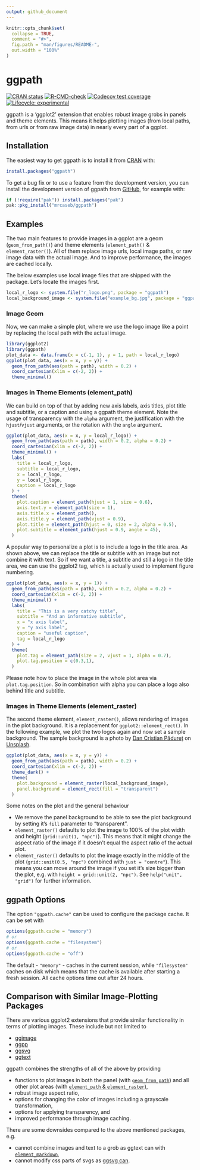 ```yaml
---
output: github_document
---
```


<!-- README.md is generated from README.Rmd. Please edit that file -->

```r
knitr::opts_chunk$set(
  collapse = TRUE,
  comment = "#>",
  fig.path = "man/figures/README-",
  out.width = "100%"
)
```

# ggpath

<!-- badges: start -->
[![CRAN status](https://www.r-pkg.org/badges/version/ggpath)](https://CRAN.R-project.org/package=ggpath)
[![R-CMD-check](https://github.com/mrcaseb/ggpath/actions/workflows/R-CMD-check.yaml/badge.svg)](https://github.com/mrcaseb/ggpath/actions/workflows/R-CMD-check.yaml)
[![Codecov test coverage](https://codecov.io/gh/mrcaseb/ggpath/branch/main/graph/badge.svg)](https://app.codecov.io/gh/mrcaseb/ggpath?branch=main)
[![Lifecycle: experimental](https://img.shields.io/badge/lifecycle-experimental-orange.svg)](https://lifecycle.r-lib.org/articles/stages.html#experimental)
<!-- badges: end -->

ggpath is a 'ggplot2' extension that enables robust image grobs in panels and theme elements. This means it helps plotting images (from local paths, from urls or from raw image data) in nearly every part of a ggplot. 

## Installation

The easiest way to get ggpath is to install it from [CRAN](https://cran.r-project.org/package=ggpath) with:

``` r
install.packages("ggpath")
```

To get a bug fix or to use a feature from the development version, you can install the development version of ggpath from [GitHub](https://github.com/mrcaseb/ggpath), for example with:

```r
if (!require("pak")) install.packages("pak")
pak::pkg_install("mrcaseb/ggpath")
```

## Examples

The two main features to provide images in a ggplot are a geom (`geom_from_path()`) and theme elements (`element_path()` & `element_raster()`). All of them replace image urls, local image paths, or raw image data with the actual image. And to improve performance, the images are cached locally.

The below examples use local image files that are shipped with the package. Let's locate the images first.

```r
local_r_logo <- system.file("r_logo.png", package = "ggpath")
local_background_image <- system.file("example_bg.jpg", package = "ggpath")
```

### Image Geom

Now, we can make a simple plot, where we use the logo image like a point by replacing the local path with the actual image.

```r
library(ggplot2)
library(ggpath)
plot_data <- data.frame(x = c(-1, 1), y = 1, path = local_r_logo)
ggplot(plot_data, aes(x = x, y = y)) +
  geom_from_path(aes(path = path), width = 0.2) +
  coord_cartesian(xlim = c(-2, 2)) +
  theme_minimal()
```

### Images in Theme Elements (element_path)

We can build on top of that by adding new axis labels, axis titles, plot title and subtitle, or a caption and using a ggpath theme element. Note the usage of transparency with the `alpha` argument, the justification with the `hjust`/`vjust` arguments, or the rotation with the `angle` argument.

```r
ggplot(plot_data, aes(x = x, y = local_r_logo)) +
  geom_from_path(aes(path = path), width = 0.2, alpha = 0.2) +
  coord_cartesian(xlim = c(-2, 2)) +
  theme_minimal() +
  labs(
    title = local_r_logo,
    subtitle = local_r_logo,
    x = local_r_logo,
    y = local_r_logo,
    caption = local_r_logo
  ) +
  theme(
    plot.caption = element_path(hjust = 1, size = 0.6),
    axis.text.y = element_path(size = 1),
    axis.title.x = element_path(),
    axis.title.y = element_path(vjust = 0.9),
    plot.title = element_path(hjust = 0, size = 2, alpha = 0.5),
    plot.subtitle = element_path(hjust = 0.9, angle = 45),
  )
```

A popular way to personalize a plot is to include a logo in the title area. As shown above, we can replace the title or subtitle with an image but not combine it with text. So if we want a title, a subtitle and still a logo in the title area, we can use the ggplot2 tag, which is actually used to implement figure numbering.

```r
ggplot(plot_data, aes(x = x, y = 1)) +
  geom_from_path(aes(path = path), width = 0.2, alpha = 0.2) +
  coord_cartesian(xlim = c(-2, 2)) +
  theme_minimal() +
  labs(
    title = "This is a very catchy title",
    subtitle = "And an informative subtitle",
    x = "x axis label",
    y = "y axis label",
    caption = "useful caption",
    tag = local_r_logo
  ) +
  theme(
    plot.tag = element_path(size = 2, vjust = 1, alpha = 0.7),
    plot.tag.position = c(0.3,1),
  )
```

Please note how to place the image in the whole plot area via `plot.tag.position`. So in combination with alpha you can place a logo also behind title and subtitle.

### Images in Theme Elements (element_raster)

The second theme element, `element_raster()`, allows rendering of images in the plot background. It is a replacement for `ggplot2::element_rect()`. In the following example, we plot the two logos again and now set a sample background. The sample background is a photo by [Dan Cristian Pădureț](https://unsplash.com/@dancristianpaduret?utm_content=creditCopyText&utm_medium=referral&utm_source=unsplash) on [Unsplash](https://unsplash.com/photos/white-printer-paper-on-brown-textile-izq7BRX6xfw?utm_content=creditCopyText&utm_medium=referral&utm_source=unsplash).

```r
ggplot(plot_data, aes(x = x, y = y)) +
  geom_from_path(aes(path = path), width = 0.2) +
  coord_cartesian(xlim = c(-2, 2)) +
  theme_dark() +
  theme(
    plot.background = element_raster(local_background_image),
    panel.background = element_rect(fill = "transparent")
  )
```

Some notes on the plot and the general behaviour

- We remove the panel background to be able to see the plot background by setting it's `fill` parameter to "transparent".
- `element_raster()` defaults to plot the image to 100% of the plot width and height (`grid::unit(1, "npc")`). This means that it might change the aspect ratio of the image if it doesn't equal the aspect ratio of the actual plot.
- `element_raster()` defaults to plot the image exactly in the middle of the plot (`grid::unit(0.5, "npc")` combined with `just = "centre"`). This means you can move around the image if you set it's size bigger than the plot, e.g. with `height = grid::unit(2, "npc")`. See `help("unit", "grid")` for further information.

## ggpath Options

The option `"ggpath.cache"` can be used to configure the package cache. It can be set with

```r
options(ggpath.cache = "memory")
# or
options(ggpath.cache = "filesystem")
# or
options(ggpath.cache = "off")
```

The default - `"memory"` - caches in the current session, while `"filesystem"` caches on disk which means that the cache is available after starting a fresh session. All cache options time out after 24 hours.

## Comparison with Similar Image-Plotting Packages

There are various ggplot2 extensions that provide similar functionality in terms of plotting images. These include but not limited to

- [ggimage](https://cran.r-project.org/package=ggimage)
- [ggpp](https://docs.r4photobiology.info/ggpp/)
- [ggsvg](https://coolbutuseless.github.io/package/ggsvg/)
- [ggtext](https://wilkelab.org/ggtext/)

ggpath combines the strengths of all of the above by providing

- functions to plot images in both the panel (with [`geom_from_path`](https://mrcaseb.github.io/ggpath/reference/geom_from_path.html)) and all other plot areas (with [`element_path` & `element_raster`](https://mrcaseb.github.io/ggpath/reference/theme_elements.html)),
- robust image aspect ratio,
- options for changing the color of images including a grayscale transformation,
- options for applying transparency, and
- improved performance through image caching.

There are some downsides compared to the above mentioned packages, e.g.

- cannot combine images and text to a grob as ggtext can with [`element_markdown`](https://wilkelab.org/ggtext/reference/element_markdown.html),
- cannot modify css parts of svgs as [ggsvg can](https://github.com/coolbutuseless/ggsvg#styling-svg-with-css-aesthetics-example-1).




  
